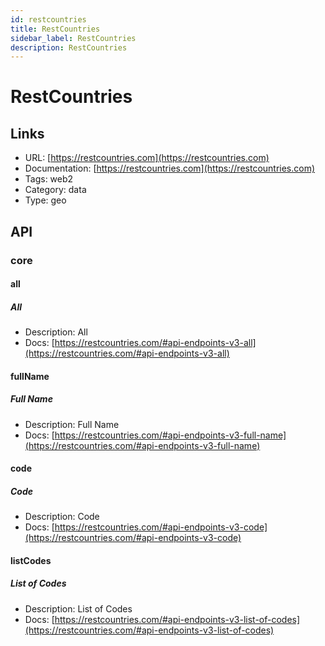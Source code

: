 ```yaml
---
id: restcountries
title: RestCountries
sidebar_label: RestCountries
description: RestCountries
---
```


# RestCountries

## Links

* URL: [https://restcountries.com](https://restcountries.com)
* Documentation: [https://restcountries.com](https://restcountries.com)
* Tags: web2
* Category: data
* Type: geo

## API

### core

#### all

##### All

* Description: All
* Docs: [https://restcountries.com/#api-endpoints-v3-all](https://restcountries.com/#api-endpoints-v3-all)

#### fullName

##### Full Name

* Description: Full Name
* Docs: [https://restcountries.com/#api-endpoints-v3-full-name](https://restcountries.com/#api-endpoints-v3-full-name)

#### code

##### Code

* Description: Code
* Docs: [https://restcountries.com/#api-endpoints-v3-code](https://restcountries.com/#api-endpoints-v3-code)

#### listCodes

##### List of Codes

* Description: List of Codes
* Docs: [https://restcountries.com/#api-endpoints-v3-list-of-codes](https://restcountries.com/#api-endpoints-v3-list-of-codes)
